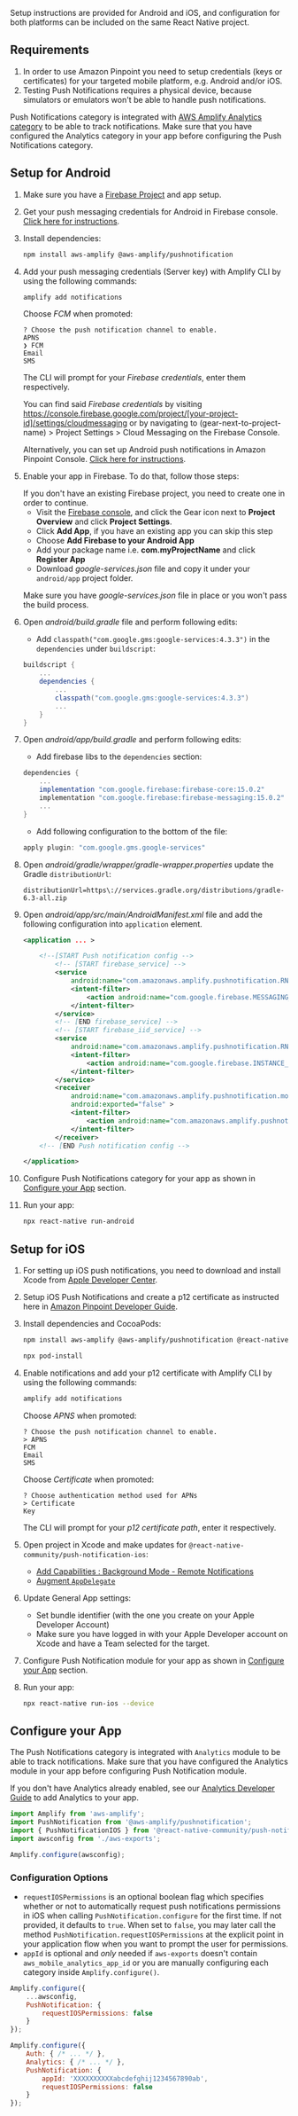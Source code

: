 Setup instructions are provided for Android and iOS, and configuration for both platforms can be included on the same React Native project. 

## Requirements
1. In order to use Amazon Pinpoint you need to setup credentials (keys or certificates) for your targeted mobile platform, e.g. Android and/or iOS.
2. Testing Push Notifications requires a physical device, because simulators or emulators won't be able to handle push notifications.

<Callout>

Push Notifications category is integrated with [AWS Amplify Analytics category](/lib/analytics/getting-started) to be able to track notifications. Make sure that you have configured the Analytics category in your app before configuring the Push Notifications category.

</Callout>

## Setup for Android

1. Make sure you have a [Firebase Project](https://console.firebase.google.com) and app setup. 

2. Get your push messaging credentials for Android in Firebase console. [Click here for instructions](/sdk/push-notifications/setup-push-service).

3. Install dependencies:

    ```bash
    npm install aws-amplify @aws-amplify/pushnotification
    ```

4. Add your push messaging credentials (Server key) with Amplify CLI by using the following commands:

    ```bash
    amplify add notifications
    ```

    Choose *FCM* when promoted: 

    ```console
    ? Choose the push notification channel to enable.
    APNS
    ❯ FCM
    Email
    SMS
    ```

    The CLI will prompt for your *Firebase credentials*, enter them respectively.
    
    
    You can find said *Firebase credentials* by visiting https://console.firebase.google.com/project/[your-project-id]/settings/cloudmessaging or by navigating to (gear-next-to-project-name) > Project Settings > Cloud Messaging on the Firebase Console.

    Alternatively, you can set up Android push notifications in Amazon Pinpoint Console. [Click here for instructions](https://docs.aws.amazon.com/pinpoint/latest/developerguide/mobile-push-android.html).

5. Enable your app in Firebase. To do that, follow those steps:

    <Callout>
        If you don't have an existing Firebase project, you need to create one in order to continue.
    </Callout>

    * Visit the [Firebase console](https://console.firebase.google.com), and click the Gear icon next to **Project Overview** and click **Project Settings**. 
    * Click **Add App**, if you have an existing app you can skip this step
    * Choose **Add Firebase to your Android App**
    * Add your package name i.e. **com.myProjectName** and click **Register App**
    * Download  *google-services.json* file and copy it under your `android/app` project folder.
    
    <Callout warning>

    Make sure you have *google-services.json* file in place or you won't pass the build process.
    
    </Callout>

6. Open *android/build.gradle* file and perform following edits:

    - Add `classpath("com.google.gms:google-services:4.3.3")` in the `dependencies` under `buildscript`:
        
    ```gradle
    buildscript {
        ...
        dependencies {
            ...
            classpath("com.google.gms:google-services:4.3.3")
            ...
        }
    }
    ```

7. Open *android/app/build.gradle* and perform following edits:

    - Add firebase libs to the `dependencies` section:

    ```gradle
    dependencies {
        ...
        implementation "com.google.firebase:firebase-core:15.0.2"
        implementation "com.google.firebase:firebase-messaging:15.0.2"
        ...
    }
    ```
    - Add following configuration to the bottom of the file:

    ```gradle
    apply plugin: "com.google.gms.google-services"
    ``` 

8. Open *android/gradle/wrapper/gradle-wrapper.properties* update the Gradle `distributionUrl`:

    ```properties
    distributionUrl=https\://services.gradle.org/distributions/gradle-6.3-all.zip
    ```

9. Open *android/app/src/main/AndroidManifest.xml* file and add the following configuration into `application` element.

    ```xml
    <application ... >

        <!--[START Push notification config -->
            <!-- [START firebase_service] -->
            <service
                android:name="com.amazonaws.amplify.pushnotification.RNPushNotificationMessagingService">
                <intent-filter>
                    <action android:name="com.google.firebase.MESSAGING_EVENT"/>
                </intent-filter>
            </service>
            <!-- [END firebase_service] -->
            <!-- [START firebase_iid_service] -->
            <service
                android:name="com.amazonaws.amplify.pushnotification.RNPushNotificationDeviceIDService">
                <intent-filter>
                    <action android:name="com.google.firebase.INSTANCE_ID_EVENT"/>
                </intent-filter>
            </service>
            <receiver
                android:name="com.amazonaws.amplify.pushnotification.modules.RNPushNotificationBroadcastReceiver"
                android:exported="false" >
                <intent-filter>
                    <action android:name="com.amazonaws.amplify.pushnotification.NOTIFICATION_OPENED"/>
                </intent-filter>
            </receiver>
        <!-- [END Push notification config -->

    </application>
    ```

10. Configure Push Notifications category for your app as shown in [Configure your App](#configure-your-app) section.

11. Run your app:

    ```bash
    npx react-native run-android
    ```

## Setup for iOS

1. For setting up iOS push notifications, you need to download and install Xcode from [Apple Developer Center](https://developer.apple.com/xcode/).

2. Setup iOS Push Notifications and create a p12 certificate as instructed here in [Amazon Pinpoint Developer Guide](https://docs.aws.amazon.com/pinpoint/latest/developerguide/apns-setup.html).

3. Install dependencies and CocoaPods:

    ```bash
    npm install aws-amplify @aws-amplify/pushnotification @react-native-community/push-notification-ios
    ```
    ```bash
    npx pod-install
    ```

4. Enable notifications and add your p12 certificate with Amplify CLI by using the following commands:

    ```bash
    amplify add notifications
    ```

    Choose *APNS* when promoted:

    ```console
    ? Choose the push notification channel to enable.
    > APNS
    FCM
    Email
    SMS
    ```

    Choose *Certificate* when promoted:

    ```console
    ? Choose authentication method used for APNs
    > Certificate
    Key
    ```

    The CLI will prompt for your *p12 certificate path*, enter it respectively.

5. Open project in Xcode and make updates for `@react-native-community/push-notification-ios`:
    - [Add Capabilities : Background Mode - Remote Notifications](https://github.com/react-native-community/push-notification-ios#add-capabilities--background-mode---remote-notifications)
    - [Augment `AppDelegate`](https://github.com/react-native-community/push-notification-ios#augment-appdelegate)

6. Update General App settings:

    - Set bundle identifier (with the one you create on your Apple Developer Account)
    - Make sure you have logged in with your Apple Developer account on Xcode and have a Team selected for the target.

7.  Configure Push Notification module for your app as shown in [Configure your App](#configure-your-app) section.

8. Run your app:

    ```bash
    npx react-native run-ios --device
    ```

## Configure your App

The Push Notifications category is integrated with `Analytics` module to be able to track notifications. Make sure that you have configured the Analytics module in your app before configuring Push Notification module.  

<Callout>

If you don't have Analytics already enabled, see our [Analytics Developer Guide](/lib/analytics/getting-started) to add Analytics to your app.

</Callout>

```javascript
import Amplify from 'aws-amplify';
import PushNotification from '@aws-amplify/pushnotification';
import { PushNotificationIOS } from '@react-native-community/push-notification-ios';
import awsconfig from './aws-exports';

Amplify.configure(awsconfig);
```

### Configuration Options

- `requestIOSPermissions` is an optional boolean flag which specifies whether or not to automatically request push notifications permissions in iOS when calling `PushNotification.configure` for the first time. If not provided, it defaults to `true`. When set to `false`, you may later call the method `PushNotification.requestIOSPermissions` at the explicit point in your application flow when you want to prompt the user for permissions.
- `appId` is optional and *only* needed if `aws-exports` doesn't contain `aws_mobile_analytics_app_id` or you are manually configuring each category inside `Amplify.configure()`.

```javascript
Amplify.configure({
    ...awsconfig,
    PushNotification: {
        requestIOSPermissions: false
    }
});
```
```javascript
Amplify.configure({
    Auth: { /* ... */ },
    Analytics: { /* ... */ },
    PushNotification: {
        appId: 'XXXXXXXXXXabcdefghij1234567890ab',
        requestIOSPermissions: false
    }
});
```
